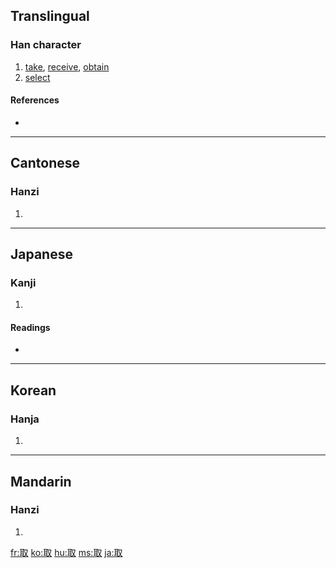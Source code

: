 ==Translingual==

===Han character===
{{Han char|rn=29|rad=又|as=06|sn=8|four=1714<sub>0</sub>|canj=尸十水 (SJE)|ids=⿰[[耳]][[又]]}}

# [[take]], [[receive]], [[obtain]]
# [[select]]

====References====
* {{Han ref|kx=0166.040|dkj=03158|dj=0377.020|hdz=10395.010|uh=53D6|ud=21462|bh=A8FA|bd=43258}}

----

==Cantonese==

===Hanzi===
{{yue-hanzi|jyut=|y=cheui2}}

# {{defn|Cantonese}}

----

==Japanese==

===Kanji===
{{ja-kanji|grade=3|rs=又06}}

# {{defn|Japanese}}

====Readings====
* {{ja-readings|on=[[しゅ]] (shu)|kun=[[とる]] (toru)}}

----

==Korean==

===Hanja===
{{ko-hanja|hangeul=취|rv=chwi|mr=ch'wi}}

# {{defn|Korean}}

----

==Mandarin==

===Hanzi===
{{cmn-hanzi|pin=[[qū]] ([[qu1]])|wg=ch'ü<sup>1</sup>}}

# {{defn|Mandarin}}

[[fr:取]]
[[ko:取]]
[[hu:取]]
[[ms:取]]
[[ja:取]]